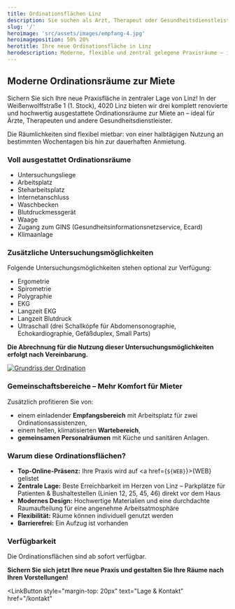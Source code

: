 ```yaml
---
title: Ordinationsflächen Linz
description: Sie suchen als Arzt, Therapeut oder Gesundheitsdienstleister eine moderne, flexible Ordinationsfläche? Wir bieten optimal ausgestattete Räume in Linz!
slug: '/'
heroimage: 'src/assets/images/empfang-4.jpg'
heroimageposition: 50% 20%
herotitle: Ihre neue Ordinationsfläche in Linz
herodescription: Moderne, flexible und zentral gelegene Praxisräume – ideal für Ärzte, Therapeuten und Gesundheitsdienstleister.
---
```



## Moderne Ordinationsräume zur Miete

Sichern Sie sich Ihre neue Praxisfläche in zentraler Lage von Linz! In der Weißenwolffstraße 1 (1. Stock), 4020 Linz bieten wir drei komplett renovierte und hochwertig ausgestattete Ordinationsräume zur Miete an – ideal für Ärzte, Therapeuten und andere Gesundheitsdienstleister.

Die Räumlichkeiten sind flexibel mietbar: von einer halbtägigen Nutzung an bestimmten Wochentagen bis hin zur dauerhaften Anmietung.

### Voll ausgestattet Ordinationsräume

- Untersuchungsliege
- Arbeitsplatz
- Steharbeitsplatz
- Internetanschluss
- Waschbecken
- Blutdruckmessgerät
- Waage
- Zugang zum GINS (Gesundheitsinformationsnetzservice, Ecard)
- Klimaanlage

### Zusätzliche Untersuchungsmöglichkeiten

Folgende Untersuchungsmöglichkeiten stehen optional zur Verfügung:

- Ergometrie
- Spirometrie
- Polygraphie
- EKG
- Langzeit EKG
- Langzeit Blutdruck
- Ultraschall (drei Schallköpfe für Abdomensonographie, Echokardiographie, Gefäßduplex, Small Parts)

**Die Abrechnung für die Nutzung dieser Untersuchungsmöglichkeiten erfolgt nach Vereinbarung.**

<a data-fslightbox href="/images/grundriss.png">
  <img src="/images/grundriss.png" alt="Grundriss der Ordination" />
</a>

### Gemeinschaftsbereiche – Mehr Komfort für Mieter

Zusätzlich profitieren Sie von:

- einem einladender **Empfangsbereich** mit Arbeitsplatz für zwei Ordinationsassistenzen,
- einem hellen, klimatisierten **Wartebereich**,
- **gemeinsamen Personalräumen** mit Küche und sanitären Anlagen.

### Warum diese Ordinationsflächen?

- **Top-Online-Präsenz:** Ihre Praxis wird auf <a href={`${WEB}`}>{WEB}</a> gelistet
- **Zentrale Lage:** Beste Erreichbarkeit im Herzen von Linz – Parkplätze für Patienten & Bushaltestellen (Linien 12, 25, 45, 46) direkt vor dem Haus
- **Modernes Design:** Hochwertige Materialien und eine durchdachte Raumaufteilung für eine angenehme Arbeitsatmosphäre
- **Flexibilität:** Räume können individuell genutzt werden
- **Barrierefrei:** Ein Aufzug ist vorhanden

### Verfügbarkeit

Die Ordinationsflächen sind ab sofort verfügbar.

**Sichern Sie sich jetzt Ihre neue Praxis und gestalten Sie Ihre Räume nach Ihren Vorstellungen!**

<LinkButton
  style="margin-top: 20px"
  text="Lage & Kontakt"
  href="/kontakt"
></LinkButton>

<Contact></Contact>
